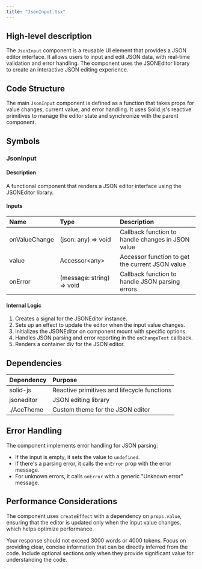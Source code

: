 ```yaml
---
title: "JsonInput.tsx"
---
```


## High-level description
The `JsonInput` component is a reusable UI element that provides a JSON editor interface. It allows users to input and edit JSON data, with real-time validation and error handling. The component uses the JSONEditor library to create an interactive JSON editing experience.

## Code Structure
The main `JsonInput` component is defined as a function that takes props for value changes, current value, and error handling. It uses Solid.js's reactive primitives to manage the editor state and synchronize with the parent component.

## Symbols

### JsonInput
#### Description
A functional component that renders a JSON editor interface using the JSONEditor library.

#### Inputs
| Name | Type | Description |
|:-----|:-----|:------------|
| onValueChange | (json: any) =&gt; void | Callback function to handle changes in JSON value |
| value | Accessor&lt;any&gt; | Accessor function to get the current JSON value |
| onError | (message: string) =&gt; void | Callback function to handle JSON parsing errors |

#### Internal Logic
1. Creates a signal for the JSONEditor instance.
2. Sets up an effect to update the editor when the input value changes.
3. Initializes the JSONEditor on component mount with specific options.
4. Handles JSON parsing and error reporting in the `onChangeText` callback.
5. Renders a container div for the JSON editor.

## Dependencies
| Dependency | Purpose |
|:-----------|:--------|
| solid-js | Reactive primitives and lifecycle functions |
| jsoneditor | JSON editing library |
| ./AceTheme | Custom theme for the JSON editor |

## Error Handling
The component implements error handling for JSON parsing:
- If the input is empty, it sets the value to `undefined`.
- If there's a parsing error, it calls the `onError` prop with the error message.
- For unknown errors, it calls `onError` with a generic "Unknown error" message.

## Performance Considerations
The component uses `createEffect` with a dependency on `props.value`, ensuring that the editor is updated only when the input value changes, which helps optimize performance.

Your response should not exceed 3000 words or 4000 tokens. Focus on providing clear, concise information that can be directly inferred from the code. Include optional sections only when they provide significant value for understanding the code.